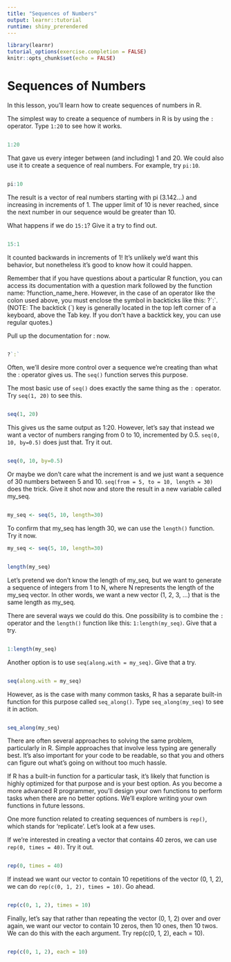 ```yaml
---
title: "Sequences of Numbers"
output: learnr::tutorial
runtime: shiny_prerendered
---
```


```r
library(learnr)
tutorial_options(exercise.completion = FALSE)
knitr::opts_chunk$set(echo = FALSE)
```

# Sequences of Numbers
In this lesson, you’ll learn how to create sequences of numbers in R.

The simplest way to create a sequence of numbers in R is by using the `:` operator. Type `1:20` to see how it works.

```r

```
```r
1:20
```

That gave us every integer between (and including) 1 and 20. We could also use it to create a sequence of real numbers. For example, try `pi:10`.

```r

```
```r
pi:10
```

The result is a vector of real numbers starting with pi (3.142…) and increasing in increments of 1. The upper limit of 10 is never reached, since the next number in our sequence would be greater than 10.

What happens if we do `15:1`? Give it a try to find out.

```r

```
```r
15:1
```

It counted backwards in increments of 1! It’s unlikely we’d want this behavior, but nonetheless it’s good to know how it could happen.

Remember that if you have questions about a particular R function, you can access its documentation with a question mark followed by the function name: ?function_name_here. However, in the case of an operator like the colon used above, you must enclose the symbol in backticks like this: ?\`:\`. (NOTE: The backtick (`) key is generally located in the top left corner of a keyboard, above the Tab key. If you don’t have a backtick key, you can use regular quotes.)

Pull up the documentation for : now.

```r

```
```r
?`:`
```
Often, we’ll desire more control over a sequence we’re creating than what the : operator gives us. The `seq()` function serves this purpose.

The most basic use of `seq()` does exactly the same thing as the `:` operator. Try `seq(1, 20)` to see this.

```r

```
```r
seq(1, 20)
```

This gives us the same output as 1:20. However, let’s say that instead we want a vector of numbers ranging from 0 to 10, incremented by 0.5. `seq(0, 10, by=0.5)` does just that. Try it out.

```r

```
```r
seq(0, 10, by=0.5)
```

Or maybe we don’t care what the increment is and we just want a sequence of 30 numbers between 5 and 10. `seq(from = 5, to = 10, length = 30)` does the trick. Give it shot now and store the result in a new variable called my_seq.

```r

```
```r
my_seq <- seq(5, 10, length=30)
```

To confirm that my_seq has length 30, we can use the `length()` function. Try it now.

```r
my_seq <- seq(5, 10, length=30)
```
```r

```
```r
length(my_seq)
```

Let’s pretend we don’t know the length of my_seq, but we want to generate a sequence of integers from 1 to N, where N represents the length of the my_seq vector. In other words, we want a new vector (1, 2, 3, …) that is the same length as my_seq.

There are several ways we could do this. One possibility is to combine the `:` operator and the `length()` function like this: `1:length(my_seq)`. Give that a try.

```r

```
```r
1:length(my_seq)
```

Another option is to use `seq(along.with = my_seq)`. Give that a try.

```r

```
```r
seq(along.with = my_seq)
```

However, as is the case with many common tasks, R has a separate built-in function for this purpose called `seq_along()`. Type `seq_along(my_seq)` to see it in action.

```r

```
```r
seq_along(my_seq)
```

There are often several approaches to solving the same problem, particularly in R. Simple approaches that involve less typing are generally best. It’s also important for your code to be readable, so that you and others can figure out what’s going on without too much hassle.

If R has a built-in function for a particular task, it’s likely that function is highly optimized for that purpose and is your best option. As you become a more advanced R programmer, you’ll design your own functions to perform tasks when there are no better options. We’ll explore writing your own functions in future lessons.

One more function related to creating sequences of numbers is `rep()`, which stands for ‘replicate’. Let’s look at a few uses.

If we’re interested in creating a vector that contains 40 zeros, we can use `rep(0, times = 40)`. Try it out.

```r

```
```r
rep(0, times = 40)
```

If instead we want our vector to contain 10 repetitions of the vector (0, 1, 2), we can do `rep(c(0, 1, 2), times = 10)`. Go ahead.

```r

```
```r
rep(c(0, 1, 2), times = 10)
```

Finally, let’s say that rather than repeating the vector (0, 1, 2) over and over again, we want our vector to contain 10 zeros, then 10 ones, then 10 twos. We can do this with the each argument. Try rep(c(0, 1, 2), each = 10).

```r

```
```r
rep(c(0, 1, 2), each = 10)
```
